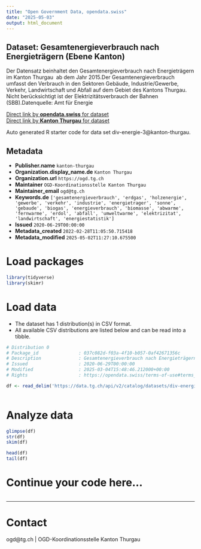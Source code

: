 ```yaml
---
title: "Open Government Data, opendata.swiss"
date: "2025-05-03"
output: html_document
---
```


## Dataset: Gesamtenergieverbrauch nach Energieträgern (Ebene Kanton)

Der Datensatz beinhaltet den Gesamtenergieverbrauch nach Energieträgern im Kanton Thurgau  ab dem Jahr 2015.Der Gesamtenergieverbrauch umfasst den Verbrauch in den Sektoren Gebäude, Industrie/Gewerbe, Verkehr, Landwirtschaft und Abfall auf dem Gebiet des Kantons Thurgau. Nicht berücksichtigt ist der Elektrizitätsverbrauch der Bahnen (SBB).Datenquelle: Amt für Energie

[Direct link by **opendata.swiss** for dataset](https://opendata.swiss/de/dataset/gesamtenergieverbrauch-nach-energietragern-ebene-kanton)<br>
[Direct link by **Kanton Thurgau** for dataset](https://data.tg.ch/explore/dataset/div-energie-3/)

Auto generated R starter code for data set div-energie-3@kanton-thurgau.

## Metadata

- **Publisher.name** `kanton-thurgau`
- **Organization.display_name.de** `Kanton Thurgau`
- **Organization.url** `https://ogd.tg.ch`
- **Maintainer** `OGD-Koordinationsstelle Kanton Thurgau`
- **Maintainer_email** `ogd@tg.ch`
- **Keywords.de** `['gesamtenergieverbrauch', 'erdgas', 'holzenergie', 'gewerbe', 'verkehr', 'industrie', 'energietrager', 'sonne', 'gebaude', 'biogas', 'energieverbrauch', 'biomasse', 'abwarme', 'fernwarme', 'erdol', 'abfall', 'umweltwarme', 'elektrizitat', 'landwirtschaft', 'energiestatistik']`
- **Issued** `2020-06-29T00:00:00`
- **Metadata_created** `2022-02-28T11:05:50.715418`
- **Metadata_modified** `2025-05-02T11:27:10.675500`


# Load packages

```r

library(tidyverse)
library(skimr)

```

# Load data

-   The dataset has 1 distribution(s) in CSV format.
-   All available CSV distributions are listed below and can be read into a tibble.

```r

# Distribution 0
# Package_id               : 037c082d-f03a-4f10-b057-0af42671356c
# Description              : Gesamtenergieverbrauch nach Energieträgern (Ebene Kanton) (csv)
# Issued                   : 2020-06-29T00:00:00
# Modified                 : 2025-03-04T15:48:46.212000+00:00
# Rights                   : https://opendata.swiss/terms-of-use#terms_by

df <- read_delim('https://data.tg.ch/api/v2/catalog/datasets/div-energie-3/exports/csv?use_labels=true')



```

# Analyze data

```r

glimpse(df)
str(df)
skim(df)

head(df)
tail(df)

```

# Continue your code here...

```r

```

------------------------------------------------------------------------

# Contact

ogd@tg.ch | OGD-Koordinationsstelle Kanton Thurgau
